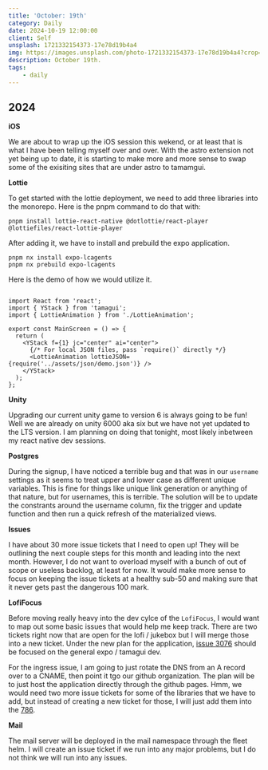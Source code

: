 ```yaml
---
title: 'October: 19th'
category: Daily
date: 2024-10-19 12:00:00
client: Self
unsplash: 1721332154373-17e78d19b4a4
img: https://images.unsplash.com/photo-1721332154373-17e78d19b4a4?crop=entropy&cs=srgb&fm=jpg&ixid=MnwzNjM5Nzd8MHwxfHJhbmRvbXx8fHx8fHx8fDE2ODE3NDg2ODY&ixlib=rb-4.0.3&q=85
description: October 19th.
tags:
    - daily
---
```



## 2024

**iOS**

We are about to wrap up the iOS session this wekend, or at least that is what I have been telling myself over and over.
With the astro extension not yet being up to date, it is starting to make more and more sense to swap some of the exisiting sites that are under astro to tamamgui.

**Lottie**

To get started with the lottie deployment, we need to add three libraries into the monorepo.
Here is the pnpm command to do that with:

```shell
pnpm install lottie-react-native @dotlottie/react-player @lottiefiles/react-lottie-player
```

After adding it, we have to install and prebuild the expo application.

```shell
pnpm nx install expo-lcagents
pnpm nx prebuild expo-lcagents
```

Here is the demo of how we would utilize it.

```tsx

import React from 'react';
import { YStack } from 'tamagui';
import { LottieAnimation } from './LottieAnimation';

export const MainScreen = () => {
  return (
    <YStack f={1} jc="center" ai="center">
      {/* For local JSON files, pass `require()` directly */}
      <LottieAnimation lottieJSON={require('../assets/json/demo.json')} />
    </YStack>
  );
};

```


**Unity**

Upgrading our current unity game to version 6 is always going to be fun!
Well we are already on unity 6000 aka six but we have not yet updated to the LTS version.
I am planning on doing that tonight, most likely inbetween my react native dev sessions.

**Postgres**

During the signup, I have noticed a terrible bug and that was in our `username` settings as it seems to treat upper and lower case as different unique variables.
This is fine for things like unique link generation or anything of that nature, but for usernames, this is terrible.
The solution will be to update the constrants around the username column, fix the trigger and update function and then run a quick refresh of the materialized views.

**Issues**

I have about 30 more issue tickets that I need to open up!
They will be outlining the next couple steps for this month and leading into the next month.
However, I do not want to overload myself with a bunch of out of scope or useless backlog, at least for now.
It would make more sense to focus on keeping the issue tickets at a healthy sub-50 and making sure that it never gets past the dangerous 100 mark.

**LofiFocus**

Before moving really heavy into the dev cylce of the `LofiFocus`, I would want to map out some basic issues that would help me keep track.
There are two tickets right now that are open for the lofi / jukebox but I will merge those into a new ticket.
Under the new plan for the application, [issue 3076](https://github.com/KBVE/kbve/issues/3076) should be focused on the general expo / tamagui dev.

For the ingress issue, I am going to just rotate the DNS from an A record over to a CNAME, then point it tgo our github organization.
The plan will be to just host the application directly through the github pages.
Hmm, we would need two more issue tickets for some of the libraries that we have to add, but instead of creating a new ticket for those, I will just add them into the [786](https://kbve.com/i#786).

**Mail**

The mail server will be deployed in the mail namespace through the fleet helm.
I will create an issue ticket if we run into any major problems, but I do not think we will run into any issues.
